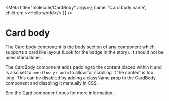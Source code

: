 <Meta
  title="molecule/CardBody"
  args={{
    name: 'Card body name',
    children: <>Hello world</>
  }}
/>


# Card body

The Card body component is the body section of any component which supports a card like layout (Look for the <WorksWith component="cards" /> badge in the story). It should not be used standalone.

The CardBody component adds padding to the content placed within it and is also set to `overflow-y: auto` to
allow for scrolling if the content is too long. This can be disabled by adding a className prop to the CardBody
component and disabling it manually in CSS.

See the [Card](?path=/docs/atom-card--default-story) component docs for more information.
